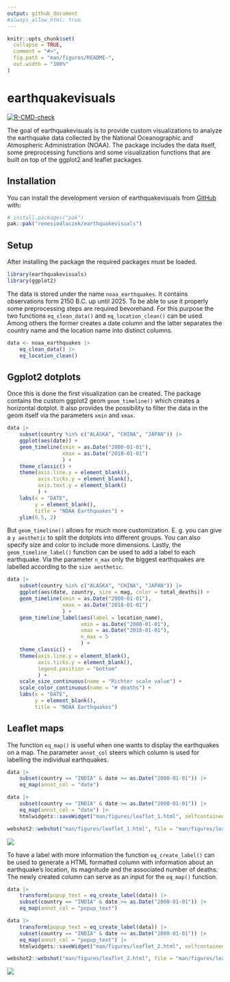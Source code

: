 ```yaml
---
output: github_document
#always_allow_html: true
---
```


<!-- README.md is generated from README.Rmd. Please edit that file -->

```r
knitr::opts_chunk$set(
  collapse = TRUE,
  comment = "#>",
  fig.path = "man/figures/README-",
  out.width = "100%"
)
```

# earthquakevisuals

<!-- badges: start -->
[![R-CMD-check](https://github.com/renesiodlaczek/earthquakevisuals/actions/workflows/R-CMD-check.yaml/badge.svg)](https://github.com/renesiodlaczek/earthquakevisuals/actions/workflows/R-CMD-check.yaml)
<!-- badges: end -->

The goal of earthquakevisuals is to provide custom visualizations to analyze the
earthquake data collected by the National Oceanographic and Atmospheric Administration (NOAA). The package includes the data itself, some preprocessing
functions and some visualization functions that are built on top of the ggplot2 and leaflet packages.

## Installation

You can install the development version of earthquakevisuals from [GitHub](https://github.com/) with:

``` r
# install.packages("pak")
pak::pak("renesiodlaczek/earthquakevisuals")
```

## Setup

After installing the package the required packages must be loaded.

```r
library(earthquakevisuals)
library(ggplot2)
```

The data is stored under the name `noaa_earthquakes`. It contains observations form 2150 B.C. up until 2025. To be able to use it properly some preprocessing steps are required bevorehand. For this purpose the two functions `eq_clean_data()` and `eq_location_clean()` can be used. Among others the former creates a date column and the latter separates the country name and the location name into distinct columns.

```r
data <- noaa_earthquakes |> 
    eq_clean_data() |>
    eq_location_clean()
```


## Ggplot2 dotplots

Once this is done the first visualization can be created. The package contains the custom ggplot2 geom `geom_timeline()` which creates a horizontal dotplot. It also provides the possibility to filter the data in the geom itself via the parameters `xmin` and `xmax`.

```r
data |> 
    subset(country %in% c("ALASKA", "CHINA", "JAPAN")) |> 
    ggplot(aes(date)) +
    geom_timeline(xmin = as.Date("2000-01-01"), 
                  xmax = as.Date("2018-01-01")
                  ) +
    theme_classic() +
    theme(axis.line.y = element_blank(), 
          axis.ticks.y = element_blank(), 
          axis.text.y = element_blank()
          ) +
    labs(x = "DATE", 
         y = element_blank(), 
         title = "NOAA Earthquakes") +
    ylim(0.5, 2)
```

But `geom_timeline()` allows for much more customization. E. g. you can give a `y aesthetic` to split the dotplots into different groups. You can also specify size and color to include more dimensions.
Lastly, the `geom_timeline_label()` function can be used to add a label to each earthquake. Via the parameter `n_max` only the biggest earthquakes are labelled according to the `size aesthetic`. 

```r
data |> 
    subset(country %in% c("ALASKA", "CHINA", "JAPAN")) |> 
    ggplot(aes(date, country, size = mag, color = total_deaths)) +
    geom_timeline(xmin = as.Date("2000-01-01"), 
                  xmax = as.Date("2018-01-01")
                  ) +
    geom_timeline_label(aes(label = location_name),
                        xmin = as.Date("2000-01-01"), 
                        xmax = as.Date("2018-01-01"),
                        n_max = 5
                        ) +
    theme_classic() +
    theme(axis.line.y = element_blank(),
          axis.ticks.y = element_blank(),
          legend.position = "bottom"
          ) +
    scale_size_continuous(name = "Richter scale value") +
    scale_color_continuous(name = "# deaths") +
    labs(x = "DATE", 
         y = element_blank(), 
         title = "NOAA Earthquakes")
```


## Leaflet maps

The function `eq_map()` is useful when one wants to display the earthquakes on a map. The parameter `annot_col` steers which column is used for labelling the individual earthquakes.

```r
data |> 
    subset(country == "INDIA" & date >= as.Date("2000-01-01")) |>
    eq_map(annot_col = "date")
```

```r
data |> 
    subset(country == "INDIA" & date >= as.Date("2000-01-01")) |>
    eq_map(annot_col = "date") |> 
    htmlwidgets::saveWidget("man/figures/leaflet_1.html", selfcontained = TRUE)

webshot2::webshot("man/figures/leaflet_1.html", file = "man/figures/leaflet_1.png", cliprect = "viewport")
```

<img src="man/figures/leaflet_1.png" />

To have a label with more information the function `eq_create_label()` can be used to generate a HTML formatted column with information about an earthquake's location, its magnitude and the associated number of deaths. The newly created column can serve as an input for the `eq_map()` function.

```r
data |> 
    transform(popup_text = eq_create_label(data)) |> 
    subset(country == "INDIA" & date >= as.Date("2000-01-01")) |> 
    eq_map(annot_col = "popup_text")
```

```r
data |> 
    transform(popup_text = eq_create_label(data)) |> 
    subset(country == "INDIA" & date >= as.Date("2000-01-01")) |> 
    eq_map(annot_col = "popup_text") |> 
    htmlwidgets::saveWidget("man/figures/leaflet_2.html", selfcontained = TRUE)

webshot2::webshot("man/figures/leaflet_2.html", file = "man/figures/leaflet_2.png", cliprect = "viewport")
```

<img src="man/figures/leaflet_2.png" />
